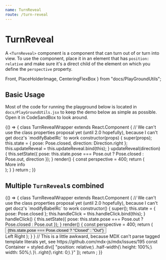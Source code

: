 ```yaml
---
name: TurnReveal
route: /turn-reveal
---
```


# TurnReveal

A `<TurnReveal>` component is a component that can turn out of or turn into view.
To use the component, place it in an element that has `position: relative` and make sure it's a direct child of the element on which you define the `perspective` property.


  Front,
  PlaceHolderImage,
  CenteringFlexBox
} from "docs/PlayGroundUtils";


<Props of={TurnReveal} />

## Basic Usage

Most of the code for running the playground below is located in `docs/PlayGroundUtils.jsx` to keep the demo below as simple as possible. Open it in CodeSandBox to look around.

<Playground>
  {() => {
    class TurnRevealWrapper extends React.Component {
      // We can't use the class properties proposal yet (until 2.0 hopefully), because I can't get docz's `modifyBabelRc` to work
      constructor(props) {
        super(props);
        this.state = {
          pose: Pose.closed,
          direction: Direction.right
        };
        this.updateReveal = this.updateReveal.bind(this);
      }
      updateReveal(direction) {
        this.setState({
          pose: this.state.pose === Pose.out ? Pose.closed : Pose.out,
          direction
        });
      }
      render() {
        const perspective = 400;
        return (
          <ControlWrapper
            pose={this.state.pose}
            updateReveal={this.updateReveal}
          >
            <div
              style={{ position: "relative", perspective: perspective + "px" }}
            >
              <TurnReveal
                pose={this.state.pose}
                direction={this.state.direction}
                perspective={perspective}
              >
                <Front>More info</Front>
              </TurnReveal>
              <PlaceHolderImage />
            </div>
          </ControlWrapper>
        );
      }
    }
    return <TurnRevealWrapper />;
  }}
</Playground>

## Multiple `TurnReveal`s combined

<Playground>
  {() => {
    class TurnRevealWrapper extends React.Component {
      // We can't use the class properties proposal yet (until 2.0 hopefully), because I can't get docz's `modifyBabelRc` to work
      constructor() {
        super();
        this.state = {
          pose: Pose.closed
        };
        this.handleClick = this.handleClick.bind(this);
      }
      handleClick() {
        this.setState({
          pose: this.state.pose === Pose.out ? Pose.closed : Pose.out
        });
      }
      render() {
        const perspective = 400;
        return (
          <CenteringFlexBox>
            <button style={{ width: "fit-content" }} onClick={this.handleClick}>
              {this.state.pose === Pose.closed ? "Closed" : "Out"}
            </button>
            <div style={{ height: "10px" }} />
            <Container style={{ perspective: perspective + "px" }}>
              <TurnReveal
                pose={this.state.pose}
                direction={Direction.left}
                perspective={perspective}
                className="half-width"
              >
                <Front>Left</Front>
              </TurnReveal>
              <TurnReveal
                pose={this.state.pose}
                direction={Direction.right}
                perspective={perspective}
                className="half-width right"
              >
                <Front>Right</Front>
              </TurnReveal>
              <PlaceHolderImage />
            </Container>
          </CenteringFlexBox>
        );
      }
    }
    // This is a little awkward, because MDX can't parse tagged template literals yet, see https://github.com/mdx-js/mdx/issues/195
    const Container = styled.div([
      "position: relative;\
         .half-width{\
            height: 100%;\
            width: 50%;\
        }\
         .right{\
            right: 0;\
        }"
    ]);
    return <TurnRevealWrapper />;
  }}
</Playground>
